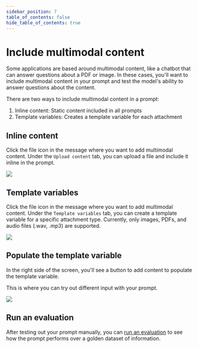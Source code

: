 ```yaml
---
sidebar_position: 7
table_of_contents: false
hide_table_of_contents: true
---
```


# Include multimodal content

Some applications are based around multimodal content, like a chatbot that can answer questions about a PDF or image.
In these cases, you'll want to include multimodal content in your prompt and test the model's ability to answer questions about the content.

There are two ways to include multimodal content in a prompt:

1. Inline content: Static content included in all prompts
2. Template variables: Creates a template variable for each attachment

## Inline content

Click the file icon in the message where you want to add multimodal content.
Under the `Upload content` tab, you can upload a file and include it inline in the prompt.

![](./static/upload_inline_multimodal_content.png)

## Template variables

Click the file icon in the message where you want to add multimodal content.
Under the `Template variables` tab, you can create a template variable for a specific attachment type.
Currently, only images, PDFs, and audio files (.wav, .mp3) are supported.

![](./static/template_variable_multimodal_content.png)

## Populate the template variable

In the right side of the screen, you'll see a button to add content to populate the template variable.

This is where you can try out different input with your prompt.

![](./static/manual_prompt_multimodal.png)

## Run an evaluation

After testing out your prompt manually, you can [run an evaluation](../../evaluation/how_to_guides/evaluate_with_attachments?mode=ui) to see how the prompt performs over a golden dataset of information.

